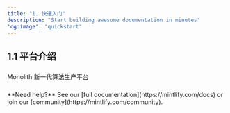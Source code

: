 ```yaml
---
title: "1. 快速入门"
description: "Start building awesome documentation in minutes"
'og:image': "quickstart"
---
```


## 1.1 平台介绍

### 

<AccordionGroup>
  <Accordion title="平台介绍" icon="copy">
    Monolith 新一代算法生产平台
  </Accordion>
</AccordionGroup>

### 

<Note>
  **Need help?** See our [full documentation](https://mintlify.com/docs) or join our [community](https://mintlify.com/community).
</Note>